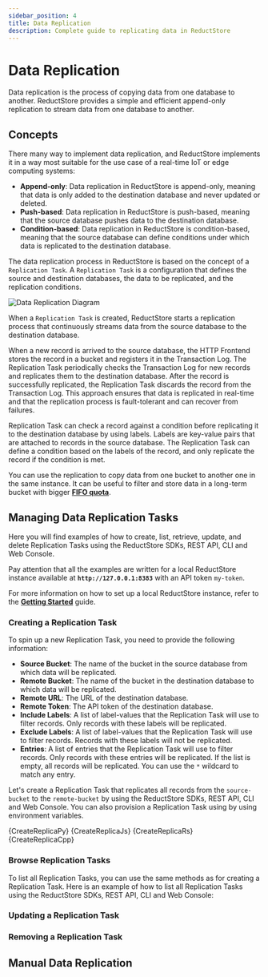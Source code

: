 ```yaml
---
sidebar_position: 4
title: Data Replication
description: Complete guide to replicating data in ReductStore
---
```



<head>
    <link rel="canonical" href="https://www.reduct.store/docs/guides/data-replication"/>
</head>

# Data Replication

Data replication is the process of copying data from one database to another. ReductStore provides a simple and efficient append-only replication to stream data from one database to another.

## Concepts

There many way to implement data replication, and ReductStore implements it in a way most suitable for the use case of a real-time IoT or edge computing systems:

- **Append-only**: Data replication in ReductStore is append-only, meaning that data is only added to the destination database and never updated or deleted.
- **Push-based**: Data replication in ReductStore is push-based, meaning that the source database pushes data to the destination database.
- **Condition-based**: Data replication in ReductStore is condition-based, meaning that the source database can define conditions under which data is replicated to the destination database.

The data replication process in ReductStore is based on the concept of a `Replication Task`. A `Replication Task` is a configuration that defines the source and destination databases, the data to be replicated, and the replication conditions.

![Data Replication Diagram](./img/data_replication_diagram.svg)

When a `Replication Task` is created, ReductStore starts a replication process that continuously streams data from the source database to the destination database.

When a new record is arrived to the source database, the HTTP Frontend stores the record in a bucket and registers it in the Transaction Log. The Replication Task periodically checks the Transaction Log for new records and replicates them to the destination database.
After the record is successfully replicated, the Replication Task discards the record from the Transaction Log.
This approach ensures that data is replicated in real-time and that the replication process is fault-tolerant and can recover from failures.

Replication Task can check a record against a condition before replicating it to the destination database by using labels. Labels are key-value pairs that are attached to records in the source database. The Replication Task can define a condition based on the labels of the record, and only replicate the record if the condition is met.

You can use the replication to copy data from one bucket to another one in the same instance. It can be useful to filter and store data in a long-term bucket with bigger **[FIFO quota](/docs/guides/buckets.mdx)**.
## Managing Data Replication Tasks

Here you will find examples of how to create, list, retrieve, update, and delete Replication Tasks using the ReductStore SDKs, REST API, CLI and Web Console.

Pay attention that all the examples are written for a local ReductStore instance available at **`http://127.0.0.1:8383`** with an API token `my-token`.

For more information on how to set up a local ReductStore instance, refer to the **[Getting Started](/docs/getting-started.mdx)** guide.

### Creating a Replication Task

To spin up a new Replication Task, you need to provide the following information:

- **Source Bucket**: The name of the bucket in the source database from which data will be replicated.
- **Remote Bucket**: The name of the bucket in the destination database to which data will be replicated.
- **Remote URL**: The URL of the destination database.
- **Remote Token**: The API token of the destination database.
- **Include Labels**: A list of label-values that the Replication Task will use to filter records. Only records with these labels will be replicated.
- **Exclude Labels**: A list of label-values that the Replication Task will use to filter records. Records with these labels will not be replicated.
- **Entries**: A list of entries that the Replication Task will use to filter records. Only records with these entries will be replicated. If the list is empty, all records will be replicated. You can use the `*` wildcard to match any entry.

Let's create a Replication Task that replicates all records from the `source-bucket` to the `remote-bucket` by using
the ReductStore SDKs, REST API, CLI and Web Console. You can also provision a Replication Task using by using environment variables.



<Tabs>
    <TabItem value="Python">
        <CodeBlock language="python">
            {CreateReplicaPy}
        </CodeBlock>
    </TabItem>
    <TabItem value="JavaScript">
        <CodeBlock language="javascript">
            {CreateReplicaJs}
        </CodeBlock>
    </TabItem>
    <TabItem value="Rust">
        <CodeBlock language="rust">
            {CreateReplicaRs}
        </CodeBlock>
    </TabItem>
    <TabItem value="C++">
        <CodeBlock language="cpp">
            {CreateReplicaCpp}
        </CodeBlock>
    </TabItem>
</Tabs>

### Browse Replication Tasks

To list all Replication Tasks, you can use the same methods as for creating a Replication Task. Here is an example of how to list all Replication Tasks using the ReductStore SDKs, REST API, CLI and Web Console:


### Updating a Replication Task


### Removing a Replication Task


## Manual Data Replication
